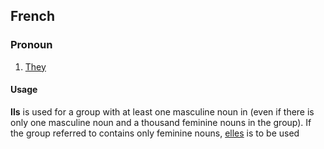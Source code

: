 ==French==

===Pronoun===
# [[They]]
====Usage====
'''Ils''' is used for a group with at least one masculine noun in (even if there is only one masculine noun and a thousand feminine nouns in the group). If the group referred to contains only feminine nouns, [[elles]] is to be used